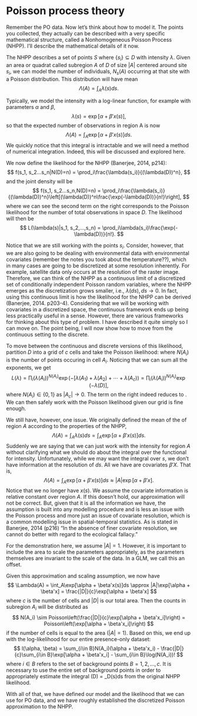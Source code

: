 # Poisson process theory

Remember the PO data. Now let's think about how to model it. The points you collected, they actually can be described with a very specific mathematical structure, called a Nonhomogeneous Poisson Process (NHPP). I'll describe the mathematical details of it now.

The NHPP describes a set of points $S$ where $\{s_i\} \subseteq D$ with intensity $\lambda$. Given an area or quadrat called subregion $A$ of $D$ of size $|A|$ centered around site $s_i$, we can model the number of individuals, $N_{s}(A)$ occurring at that site with a Poisson distribution. This distribution will have mean 
$$
\Lambda(A) = \int_A \lambda(s)ds.
$$ 

Typically, we model the intensity with a log-linear function, for example with parameters $\alpha$ and $\beta$,
$$
\lambda(s) = \exp[\alpha + \beta'x(s)],
$$
so that the expected number of observations in region A is now
$$
\Lambda(A) = \int_A\exp[\alpha + \beta'x(s)]ds.
$$
We quickly notice that this integral is intractable and we will need a method of numerical integration. Indeed, this will be discussed and explored here.

We now define the likelihood for the NHPP (Banerjee, 2014, p214):
$$
f(s_1, s_2...s_n|N(D)=n) = \prod_i\frac{\lambda(s_i)}{(\lambda(D))^n},
$$
and the joint density will be
$$
f(s_1, s_2...s_n,N(D)=n) = \prod_i\frac{\lambda(s_i)}{(\lambda(D))^n}\left[(\lambda(D))^n\frac{\exp(-\lambda(D))}{n!}\right],
$$
where we can see the second term on the right corresponds to the Poisson likelihood for the number of total observations in space $D$.
The likelihood will then be
$$
L(\lambda(s)|s_1, s_2,...,s_n) = \prod_i\lambda(s_i)\frac{\exp(-\lambda(D))}{n!}.
$$

Notice that we are still working with the points $s_i$. Consider, however, that we are also going to be dealing with environmental data with environmental covariates (remember the notes you took about the temperature??), which in many cases are going to be discretized at some resolution inherently. For example, satellite data only occurs at the resolution of the raster image. Therefore, we can think of the NHPP as a continuous limit of a discretized set of conditionally independent Poisson random variables, where the NHPP emerges as the discretization grows smaller, i.e., $\lambda(ds), ds\to 0$. In fact, using this continuous limit is how the likelihood for the NHPP can be derived (Banerjee, 2014. p203-4). Considering that we will be working with covariates in a discretized space, the continuous framework ends up being less practically useful in a sense. However, there are various frameworks for thinking about this type of problem. I have described it quite simply so I can move on. The point being, I will now show how to move from the continuous setting to the discrete.

To move between the continuous and discrete versions of this likelihood, partition $D$ into a grid of $c$ cells and take the Poisson likelihood:
\begin{equation}
\label{eq:pp-l}
L(\lambda) = \prod_c(\lambda(A_i))^{N(A_i)}\exp(-\lambda(A_i)).
\end{equation}
where $N(A_i)$ is the number of points occuring in cell $A_i$.
Noticing that we can sum all the exponents, we get
$$
L(\lambda) = \prod_i(\lambda(A_i))^{N(A_i)}\exp(-[\lambda(A_1) + \lambda(A_2) + \cdots+\lambda(A_c)) = \prod_i(\lambda(A_i))^{N(A_i)}\exp(-\lambda(D)],
$$
where $N(A_i) \in \{0,1\}$ as $|A_c|\to 0$. The term on the right indeed reduces to \eqref{eq:pp-l}. We can then safely work with the Poisson likelihood given our grid is fine enough. 

We still have, however, one issue. We originally defined the mean of the of region $A$ according to the properties of the NHPP,
$$
\Lambda(A) = \int_A\lambda(s)ds= \int_A\exp[\alpha + \beta'x(s)]ds.
$$
Suddenly we are saying that we can just work with the intensity for region $A$ without clarifying what we should do about the integral over the functional for intensity. Unfortunately, while we may want the integral over $s$, we don't have information at the resolution of $ds$. All we have are covariates $\beta'X$. That is,
$$
\Lambda(A) = \int_A\exp[\alpha + \beta'x(s)]ds \approx |A|\exp[\alpha + \beta'x].
$$
Notice that we no longer have $x(s)$. We assume the covariate information is relative constant over region $A$. If this doesn't hold, our approximation will not be correct. But, given that it is all the information we have, the assumption is built into any modelling procedure and is less an issue with the Poisson process and more just an issue of covariate resolution, which is a common modelling issue in spatial-temporal statistics. As is stated in Banerjee, 2014 (p216) "In the absence of finer covariate resolution, we cannot do better with regard to the ecological fallacy."


For the demonstration here, we assume $|A|=1$. However, it is important to include the area to scale the parameters appropriately, as the parameters themselves are invariant
to the scale of the data. In a GLM, we call this an offset. 

Given this approximation and scaling assumption, we now have
$$
\Lambda(A) = \int_A\exp[\alpha + \beta'x(s)]ds \approx |A|\exp[\alpha + \beta'x] = \frac{|D|}{c}\exp[\alpha + \beta'x]
$$
where $c$ is the number of cells and $|D|$ is our total area. Then the counts in subregion $A_i$ will be distributed as
$$
N(A_i) \sim Poisson\left(\frac{|D|}{c}\exp[\alpha + \beta'x_i]\right) = Poisson\left(\exp[\alpha + \beta'x_i]\right) 
$$
if the number of cells is equal to the area $(|A| = 1)$. Based on this, we end up with the log-likelihood for our entire presence-only dataset:
$$
l(\alpha, \beta) = \sum_{i\in B}N(A_i)(\alpha + \beta'x_i) - \frac{|D|}{c}\sum_{i\in B}\exp[\alpha + \beta'x_i] - \sum_{i\in B}\log(N(A_i))!
$$
where $i\in B$ refers to the set of background points $B={1,2,...,c}$. It is necessary to use the entire set of background points in order to appropriately estimate the integral
\Lambda(D) = \int_D\lambda(s)ds from the original NHPP likelihood. 

With all of that, we have defined our model and the likelihood that we can use for PO data, and we have roughly established the discretized Poisson approximation to the NHPP.